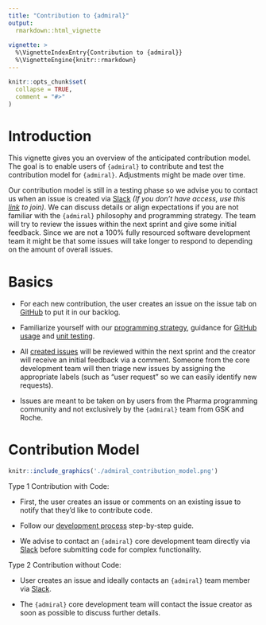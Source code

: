 ```yaml
---
title: "Contribution to {admiral}"
output: 
  rmarkdown::html_vignette
    
vignette: >
  %\VignetteIndexEntry{Contribution to {admiral}}
  %\VignetteEngine{knitr::rmarkdown}
---
```


```r
knitr::opts_chunk$set(
  collapse = TRUE,
  comment = "#>"
)
```

# Introduction 

This vignette gives you an overview of the anticipated contribution model.
The goal is to enable users of `{admiral}` to contribute and test the contribution model for `{admiral}`. Adjustments might be made over time.
 
Our contribution model is still in a testing phase so we advise you to contact us when an issue is created via [Slack](https://app.slack.com/client/T028PB489D3/C02M8KN8269) _(If you don't have access, use this [link](https://join.slack.com/t/pharmaverse/shared_invite/zt-yv5atkr4-Np2ytJ6W_QKz_4Olo7Jo9A) to join)_.  We can discuss details or align expectations if you are not familiar with the `{admiral}` philosophy and programming strategy. The team will try to review the issues within the next sprint and give some initial feedback. Since we are not a 100% fully resourced software development team it might be that some issues will take longer to respond to depending on the amount of overall issues. 

# Basics
 * For each new contribution, the user creates an issue on the issue tab on [GitHub](https://github.com/pharmaverse/admiral/issues) to put it in our backlog. 
 
 * Familiarize yourself with our [programming strategy](programming_strategy.html), guidance for [GitHub usage](git_usage.html) and [unit testing](unit_test_guidance.html).

 * All [created issues](https://github.com/pharmaverse/admiral/issues) will be reviewed within the next sprint and the creator will receive an initial feedback via a comment. Someone from the core development team will then triage new issues by assigning the appropriate labels (such as “user request” so we can easily identify new requests).
 
 * Issues are meant to be taken on by users from the Pharma programming
 community and not exclusively by the `{admiral}` team from GSK and Roche.

# Contribution Model

```r
knitr::include_graphics('./admiral_contribution_model.png')
```

Type 1 Contribution with Code: 

 * First, the user creates an issue or comments on an existing issue to notify that they’d like to contribute code.
 
 * Follow our [development process](development_process.html) step-by-step guide.
 
 * We advise to contact an `{admiral}` core development team directly via [Slack](https://app.slack.com/client/T028PB489D3/C02M8KN8269) before submitting code for complex functionality.


Type 2 Contribution without Code: 

 * User creates an issue and ideally contacts an `{admiral}` team member via [Slack](https://app.slack.com/client/T028PB489D3/C02M8KN8269).
 
 * The `{admiral}` core development team will contact the issue creator as soon as possible to discuss further details.



